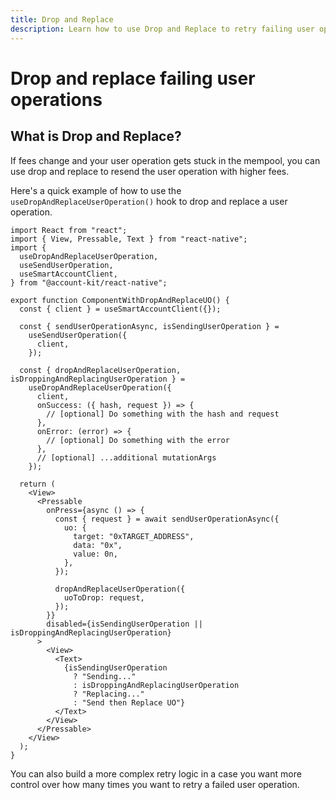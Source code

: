 ```yaml
---
title: Drop and Replace
description: Learn how to use Drop and Replace to retry failing user operations.
---
```


# Drop and replace failing user operations

## What is Drop and Replace?

If fees change and your user operation gets stuck in the mempool, you can use drop and replace to resend the user operation with higher fees.

Here's a quick example of how to use the `useDropAndReplaceUserOperation()` hook to drop and replace a user operation.

```tsx twoslash
import React from "react";
import { View, Pressable, Text } from "react-native";
import {
  useDropAndReplaceUserOperation,
  useSendUserOperation,
  useSmartAccountClient,
} from "@account-kit/react-native";

export function ComponentWithDropAndReplaceUO() {
  const { client } = useSmartAccountClient({});

  const { sendUserOperationAsync, isSendingUserOperation } =
    useSendUserOperation({
      client,
    });

  const { dropAndReplaceUserOperation, isDroppingAndReplacingUserOperation } =
    useDropAndReplaceUserOperation({
      client,
      onSuccess: ({ hash, request }) => {
        // [optional] Do something with the hash and request
      },
      onError: (error) => {
        // [optional] Do something with the error
      },
      // [optional] ...additional mutationArgs
    });

  return (
    <View>
      <Pressable
        onPress={async () => {
          const { request } = await sendUserOperationAsync({
            uo: {
              target: "0xTARGET_ADDRESS",
              data: "0x",
              value: 0n,
            },
          });

          dropAndReplaceUserOperation({
            uoToDrop: request,
          });
        }}
        disabled={isSendingUserOperation || isDroppingAndReplacingUserOperation}
      >
        <View>
          <Text>
            {isSendingUserOperation
              ? "Sending..."
              : isDroppingAndReplacingUserOperation
              ? "Replacing..."
              : "Send then Replace UO"}
          </Text>
        </View>
      </Pressable>
    </View>
  );
}
```

You can also build a more complex retry logic in a case you want more control over how many times you want to retry a failed user operation.
